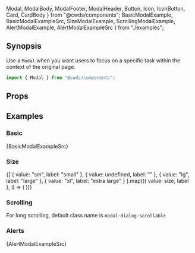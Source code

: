   Modal,
  ModalBody,
  ModalFooter,
  ModalHeader,
  Button,
  Icon,
  IconButton,
  Card,
  CardBody
} from "@cwds/components";
  BasicModalExample,
  BasicModalExampleSrc,
  SizeModalExample,
  ScrollingModalExample,
  AlertModalExample,
  AlertModalExampleSrc
} from "./examples";


## Synopsis

Use a `Modal` when you want users to focus on a specific task within the context of the original page.

<DemoCard>
  <BasicModalExample />
</DemoCard>

```jsx
import { Modal } from "@cwds/components";
```

## Props

<PropTable docgen={Docgen.Modal} />

## Examples

### Basic

<BasicModalExample />

<CodeBlock>{BasicModalExampleSrc}</CodeBlock>

### Size

<div>
  {[
    { value: "sm", label: "small" },
    { value: undefined, label: "" },
    { value: "lg", label: "large" },
    { value: "xl", label: "extra large" }
  ].map(({ value: size, label }, i) => (
    <SizeModalExample key={i} size={size} label={label} className="pb-2" />
  ))}
</div>

### Scrolling

For long scrolling, default class name is `modal-dialog-scrollable`

<ScrollingModalExample />

### Alerts

<AlertModalExample />

<CodeBlock>{AlertModalExampleSrc}</CodeBlock>

<!--<ModalMoreExample />-->
